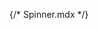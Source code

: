 {/* Spinner.mdx */}


<Meta of={comStories} name="Docs"/>

<Title />
<Subtitle />
<Description />


> ### [Bootstrap ~5.3.0 Documentation on Spinners](https://getbootstrap.com/docs/5.3/components/spinners/)
> * [Border spinner](https://getbootstrap.com/docs/5.3/components/spinners/#border-spinner)
> * [Growing spinner](https://getbootstrap.com/docs/5.3/components/spinners/#growing-spinner)
> * [Colors](https://getbootstrap.com/docs/5.3/components/spinners/#colors)
> * [Size](https://getbootstrap.com/docs/5.3/components/spinners/#size)
> * [Hidden Status](https://getbootstrap.com/docs/5.3/components/spinners/#buttons)


<Primary />

## Properties
<Controls />

<Stories of={comStories} />

## Attributes:
* `attributes`: A list of HTML attributes for the Spinner element.
* `spinner_status_attributes`: A list of HTML attributes for the Spinner status element.

## Slots:
* `content`: Spinner content.

### Examples
**Example #1:** Secondary Spinner
```
  {% include 'varbase_components:spinner' with {
    color: 'secondary',
    content: 'Loading ...'|t,
  } %}
```

**Example #2:** Grow Spinner
```
  {% include 'varbase_components:spinner' with {
    type: 'grow',
    content: 'Please, waite ...'|t,
    color: 'info',
  } %}
```

**Example #3:** Small saving border spinner with status
```
{% include 'varbase_components:spinner' with {
    color: 'primary',
    type: 'border',
    content: 'Saving ...',
    size: 'sm',
    hidden_status: false
  } %}
```

**Example #4:** Small saving grow spinner with status
```
  {% include 'varbase_components:spinner' with {
    color: 'primary',
    type: 'grow',
    content: 'Saving ...'|t,
    size: 'sm',
    hidden_status: false
  } %}
```

## Source code
[//]: # (Twig Template source code)
<Source code={templateSource} />
